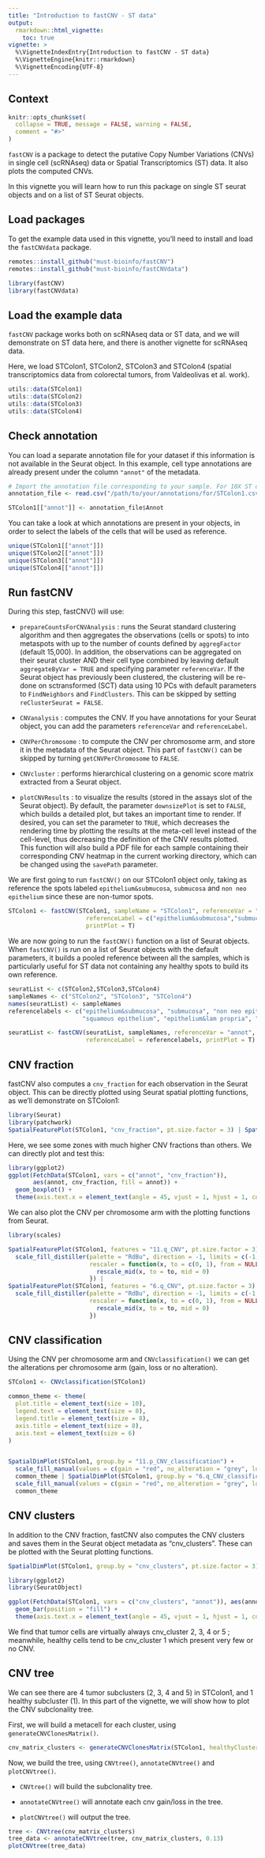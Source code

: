 ```yaml
---
title: "Introduction to fastCNV - ST data" 
output: 
  rmarkdown::html_vignette:
    toc: true
vignette: >
  %\VignetteIndexEntry{Introduction to fastCNV - ST data}
  %\VignetteEngine{knitr::rmarkdown}
  %\VignetteEncoding{UTF-8}
---
```



## Context 

```r
knitr::opts_chunk$set(
  collapse = TRUE, message = FALSE, warning = FALSE,
  comment = "#>"
)
```

`fastCNV` is a package to detect the putative Copy Number Variations (CNVs) in single cell (scRNAseq) data or Spatial Transcriptomics (ST) data. It also plots the computed CNVs.

In this vignette you will learn how to run this package on single ST seurat objects and on a list of ST Seurat objects. 

## Load packages

To get the example data used in this vignette, you'll need to install and load the `fastCNVdata` package. 
```r
remotes::install_github("must-bioinfo/fastCNV")
remotes::install_github("must-bioinfo/fastCNVdata")
```


```r
library(fastCNV)
library(fastCNVdata)
```

## Load the example data

`fastCNV` package works both on scRNAseq data or ST data, and we will demonstrate on ST data here, and there is another vignette for scRNAseq data. 
 

Here, we load STColon1, STColon2, STColon3 and STColon4 (spatial transcriptomics data from colorectal tumors, from Valdeolivas et al. work).

``` r
utils::data(STColon1)
utils::data(STColon2)
utils::data(STColon3)
utils::data(STColon4)
```

## Check annotation

You can load a separate annotation file for your dataset if this information is not available in the Seurat object. In this example, cell type annotations are already present under the column `"annot"` of the metadata.

```r
# Import the annotation file corresponding to your sample. For 10X ST data you can annotate your spots with LoupeBrowser
annotation_file <- read.csv("/path/to/your/annotations/for/STColon1.csv")

STColon1[["annot"]] <- annotation_file$Annot
```

You can take a look at which annotations are present in your objects, in order to select the labels of the cells that will be used as reference. 

```r
unique(STColon1[["annot"]])
unique(STColon2[["annot"]])
unique(STColon3[["annot"]])
unique(STColon4[["annot"]])
```

## Run fastCNV 

During this step, fastCNV() will use: 

- `prepareCountsForCNVAnalysis` : runs the Seurat standard clustering algorithm and then aggregates the observations (cells or spots) to into metaspots with up to the number of counts defined by `aggregFactor` (default 15,000). In addition, the observations can be aggregated on their seurat cluster AND their cell type combined by leaving default `aggregateByVar = TRUE` and specifying parameter `referenceVar`.  If the Seurat object has previously been clustered, the clustering will be re-done on sctransformed (SCT) data using 10 PCs with default parameters to `FindNeighbors` and `FindClusters`. This can be skipped by setting `reClusterSeurat = FALSE`.

- `CNVanalysis` : computes the CNV. If you have annotations for your Seurat object, you can add the parameters `referenceVar` and `referenceLabel`. 

- `CNVPerChromosome` : to compute the CNV per chromosome arm, and store it in the metadata of the Seurat object. This part of `fastCNV()` can be skipped by turning `getCNVPerChromosome` to `FALSE`.    

- `CNVcluster` : performs hierarchical clustering on a genomic score matrix extracted from a Seurat object.

- `plotCNVResults` : to visualize the results (stored in the assays slot of the Seurat object). By default, the parameter `downsizePlot` is set to `FALSE`, which builds a detailed plot, but takes an important time to render. If desired, you can set the parameter to `TRUE`, which decreases the rendering time by plotting the results at the meta-cell level instead of the cell-level, thus decreasing the definition of the CNV results plotted.  
This function will also build a PDF file for each sample containing their corresponding CNV heatmap in the current working directory, which can be changed using the `savePath` parameter.


We are first going to run `fastCNV()` on our STColon1 object only, taking as reference the spots labeled `epithelium&submucosa`, `submucosa` and `non neo epithelium` since these are non-tumor spots. 

```r
STColon1 <- fastCNV(STColon1, sampleName = "STColon1", referenceVar = "annot",
                      referenceLabel = c("epithelium&submucosa","submucosa","non neo epithelium"), 
                      printPlot = T)
```

We are now going to run the `fastCNV()` function on a list of Seurat objects. When `fastCNV()` is run on a list of Seurat objects with the default parameters, it builds a pooled reference between all the samples, which is particularly useful for ST data not containing any healthy spots to build its own reference. 

```r
seuratList <- c(STColon2,STColon3,STColon4)
sampleNames <- c("STColon2", "STColon3", "STColon4")
names(seuratList) <- sampleNames
referencelabels <- c("epithelium&submucosa", "submucosa", "non neo epithelium",
                     "squamous epithelium", "epithelium&lam propria", "lamina propria")

seuratList <- fastCNV(seuratList, sampleNames, referenceVar = "annot", 
                      referenceLabel = referencelabels, printPlot = T)

```


## CNV fraction

fastCNV also computes a `cnv_fraction` for each observation in the Seurat object. This can be directly plotted using Seurat spatial plotting functions, as we'll demonstrate on STColon1:

```r
library(Seurat)
library(patchwork)
SpatialFeaturePlot(STColon1, "cnv_fraction", pt.size.factor = 3) | SpatialPlot(STColon1, group.by = "annot", pt.size.factor = 3)
```


Here, we see some zones with much higher CNV fractions than others. We can directly plot and test this:

```r
library(ggplot2)
ggplot(FetchData(STColon1, vars = c("annot", "cnv_fraction")), 
       aes(annot, cnv_fraction, fill = annot)) +
  geom_boxplot() +
  theme(axis.text.x = element_text(angle = 45, vjust = 1, hjust = 1, color = "black"))
```


We can also plot the CNV per chromosome arm with the plotting functions from Seurat.

```r
library(scales)

SpatialFeaturePlot(STColon1, features = "11.q_CNV", pt.size.factor = 3)  +
  scale_fill_distiller(palette = "RdBu", direction = -1, limits = c(-1, 1), 
                       rescaler = function(x, to = c(0, 1), from = NULL) {
                         rescale_mid(x, to = to, mid = 0)
                       }) |
SpatialFeaturePlot(STColon1, features = "6.q_CNV", pt.size.factor = 3) +
  scale_fill_distiller(palette = "RdBu", direction = -1, limits = c(-1, 1), 
                       rescaler = function(x, to = c(0, 1), from = NULL) {
                         rescale_mid(x, to = to, mid = 0)
                       })

```



## CNV classification

Using the CNV per chromosome arm and `CNVclassification()` we can get the alterations per chromosome arm (gain, loss or no alteration).


``` r
STColon1 <- CNVclassification(STColon1)

common_theme <- theme(
  plot.title = element_text(size = 10),
  legend.text = element_text(size = 8),
  legend.title = element_text(size = 8),
  axis.title = element_text(size = 8),
  axis.text = element_text(size = 6)
)


SpatialDimPlot(STColon1, group.by = "11.p_CNV_classification") +
  scale_fill_manual(values = c(gain = "red", no_alteration = "grey", loss = "blue")) +
  common_theme | SpatialDimPlot(STColon1, group.by = "6.q_CNV_classification") +
  scale_fill_manual(values = c(gain = "red", no_alteration = "grey", loss = "blue")) +
  common_theme

```

## CNV clusters

In addition to the CNV fraction, fastCNV also computes the CNV clusters and saves them in the Seurat object metadata as "cnv_clusters". These can be plotted with the Seurat plotting functions.

```r
SpatialDimPlot(STColon1, group.by = "cnv_clusters", pt.size.factor = 3) 
```


```r
library(ggplot2)
library(SeuratObject)

ggplot(FetchData(STColon1, vars = c("cnv_clusters", "annot")), aes(annot, fill = cnv_clusters)) +
  geom_bar(position = "fill") +
  theme(axis.text.x = element_text(angle = 45, vjust = 1, hjust = 1, color = "black"))
```


We find that tumor cells are virtually always cnv_cluster 2, 3, 4 or 5 ; meanwhile, healthy cells tend to be cnv_cluster 1  which present very few or no CNV.


## CNV tree

We can see there are 4 tumor subclusters (2, 3, 4 and 5) in STColon1, and 1 healthy subcluster (1). 
In this part of the vignette, we will show how to plot the CNV subclonality tree. 

First, we will build a metacell for each cluster, using `generateCNVClonesMatrix()`.  

```r
cnv_matrix_clusters <- generateCNVClonesMatrix(STColon1, healthyClusters = "1")

```

Now, we build the tree, using `CNVtree()`, `annotateCNVtree()` and `plotCNVtree()`.

  - `CNVtree()` will build the subclonality tree.
  
  - `annotateCNVtree()` will annotate each cnv gain/loss in the tree. 
  
  - `plotCNVtree()` will output the tree. 

```r
tree <- CNVtree(cnv_matrix_clusters)
tree_data <- annotateCNVtree(tree, cnv_matrix_clusters, 0.13)
plotCNVtree(tree_data)

```
